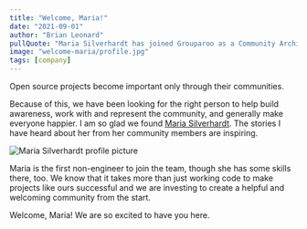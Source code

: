 ```yaml
---
title: "Welcome, Maria!"
date: "2021-09-01"
author: "Brian Leonard"
pullQuote: "Maria Silverhardt has joined Grouparoo as a Community Architect"
image: "welcome-maria/profile.jpg"
tags: [company]
---
```


Open source projects become important only through their communities.

Because of this, we have been looking for the right person to help build awareness, work with and represent the community, and generally make everyone happier. I am so glad we found [Maria Silverhardt](https://twitter.com/MsDataDetective). The stories I have heard about her from her community members are inspiring.

<Image
  centered
  alt="Maria Silverhardt profile picture"
  src="welcome-maria/profile.jpg"
  width={200}
  height={200}
/>

Maria is the first non-engineer to join the team, though she has some skills there, too. We know that it takes more than just working code to make projects like ours successful and we are investing to create a helpful and welcoming community from the start.

Welcome, Maria! We are so excited to have you here.
